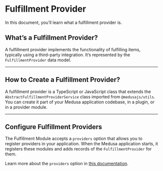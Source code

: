 # Fulfillment Provider

In this document, you’ll learn what a fulfillment provider is.

## What’s a Fulfillment Provider?

A fulfillment provider implements the functionality of fulfilling items, typically using a third-party integration. It’s represented by the `FulfillmentProvider` data model.

---

## How to Create a Fulfillment Provider?

A fulfillment provider is a TypeScript or JavaScript class that extends the `AbstractFulfillmentProviderService` class imported from `@medusajs/utils`. You can create it part of your Medusa application codebase, in a plugin, or in a provider module.

---

## Configure Fulfillment Providers

The Fulfillment Module accepts a `providers` option that allows you to register providers in your application. When the Medusa application starts, it registers these modules and adds records of the `FulfillmentProvider` for them.

Learn more about the `providers` option in [this documentation](../module-options/index.mdx).
